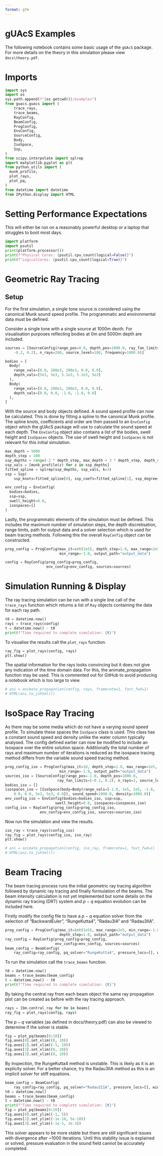 ```yaml
---
format: gfm
---
```


# gUAcS Examples
The following notebook contains some basic usage of the ``gUAcS`` package. For more details on the theory in this simulation please view ``docs\theory.pdf``.

# Imports
````python
import sys
import os
sys.path.append(f"{os.getcwd()}/examples")
from guacs.guacs import (
    trace_rays, 
    trace_beams, 
    RayConfig, 
    BeamConfig, 
    ProgConfig, 
    EnvConfig, 
    SourceConfig, 
    Body, 
    IsoSpace, 
    Ssp,
)
from scipy.interpolate import splrep
import matplotlib.pyplot as plt
from python_utils import (
  munk_profile,
  plot_rays,
  plot_pq,
)
from datetime import datetime
from IPython.display import HTML
````

# Setting Performance Expectations
This will either be run on a reasonably powerful desktop or a laptop that struggles to boot most days.
````python
import platform
import psutil
print(platform.processor())
print(f"Physical Cores: {psutil.cpu_count(logical=False)}")
print(f"LogicalCores: {psutil.cpu_count(logical=True)}")
````

# Geometric Ray Tracing
## Setup
For the first simulation, a single tone source is considered using the canonical Munk sound speed profile. The programmatic and environmental data must be defined.

Consider a single tone with a single source at 1000m deoth. For visualisation purposes reflecting bodies at 0m and 5000m depth are included.
````python
sources = [SourceConfig(range_pos=0.0, depth_pos=1000.0, ray_fan_limits=(
    -0.2, 0.2), n_rays=200, source_level=100, frequency=1000.0)]

bodies = [
  Body(
    range_vals=[0.0, 200e3, 200e3, 0.0, 0.0],
    depth_vals=[5e3, 5e3, 5.1e3, 5.1e3, 5e3]
  ),
  Body(
    range_vals=[0.0, 200e3, 200e3, 0.0, 0.0],
    depth_vals=[0.0, 0.0, -1.0, -1.0, 0.0]
  ),
]
````



With the source and body objects defined. A sound speed profile can now be calculated. This is done by fitting a spline to the canonical Munk profile. The spline knots, coefficients and order are then passed to an ``EnvConfig`` object which the gUAcS package will use to calculate the sound speed at each depth. The ``EnvConfig`` object also contains a list of the bodies, swell height and ``IsoSpaces`` objects. The use of swell height and ``IsoSpaces`` is not relevant for this initial simulation.

````python
max_depth = 5000
depth_step = 100
ssp_depths = range(-2 * depth_step, max_depth + 3 * depth_step, depth_step)
ssp_vals = [munk_profile(z) for z in ssp_depths]
fitted_spline = splrep(ssp_depths, ssp_vals, k=3)
ssp = Ssp(
    ssp_knots=fitted_spline[0], ssp_coefs=fitted_spline[1], ssp_degree=fitted_spline[2])

env_config = EnvConfig(
  bodies=bodies,
  ssp=ssp,
  swell_height=0.0,
  isospaces=[]
)
````
Lastly, the programmatic elements of the simulation must be defined. This includes the maximum number of simulation steps, the depth discretisation, range limits, path for output data and a solver selection which is used for beam tracing methods. Following this the overall ``RayConfig`` object can be constructed.
````python
prog_config = ProgConfig(max_it=int(1e5), depth_step=1.0, max_range=2e5,
                         min_range=-1.0, output_path="output_data")

config = RayConfig(prog_config=prog_config,
                   env_config=env_config, sources=sources)
````
# Simulation Running & Display
The ray tracing simulation can be run with a single line call of the ``trace_rays`` function which returns a list of ``Ray`` objects containing the data for each ray path.
````python
t0 = datetime.now()
rays = trace_rays(config)
t = datetime.now() - t0
print(f"Time required to complete simulation: {t}")
````
To visualise the results call the ``plot_rays`` function.
````python
ray_fig = plot_rays(config, rays)
plt.show()
````
The spatial information for the rays looks convincing but it does not give any indication of the time domain data. For this, the animate_propagation function may be used. This is commented out for GitHub to avoid producing a notebook which is too large to view.
````python
# ani = animate_propagation(config, rays, framerate=1, fast_fwd=1)
# HTML(ani.to_jshtml())
````
# IsoSpace Ray Tracing
As there may be some media which do not have a varying sound speed profile. To simulate these spaces the ``IsoSpace`` class is used. This class has a constant sound speed and density unlike the water column typically analysed. The config defined earlier can now be modified to include an Isospace over the entire solution space. Additionally the total number of rays and maximum number of iterations is reduced as the isospace tracing method differs from the variable sound speed tracing method.
````python


prog_config_iso = ProgConfig(max_it=10, depth_step=1.0, max_range=1e5,
                         min_range=-1.0, output_path="output_data")
sources_iso = [SourceConfig(range_pos=-1.0, depth_pos=1000.0,
                        ray_fan_limits=(-0.1, 0.2), n_rays=1, source_level=150, frequency=1000)]
bodies_iso = []
isospaces_iso = [IsoSpace(body=Body(range_vals=[-1.0, 1e5, 1e5, -1.0, -1.0], depth_vals=[
    0.0, 0.0, 5e3, 5e3, 0.0]), sound_speed=1800.0, density=1000.0)]
env_config_iso = EnvConfig(bodies=bodies_iso, ssp=ssp,
                       swell_height=0.0, isospaces=isospaces_iso)
config_iso = RayConfig(prog_config=prog_config_iso,
                env_config=env_config_iso, sources=sources_iso)


````
Now run the simulation and view the results.
````python
iso_ray = trace_rays(config_iso)
ray_fig = plot_rays(config_iso, iso_ray)
plt.show()
````
````python
# ani = animate_propagation(config, iso_ray, framerate=1, fast_fwd=1)
# HTML(ani.to_jshtml())
````

# Beam Tracing
The beam tracing process runs the initial geometric ray tracing algorithm followed by dynamic ray tracing and finally formulation of the beams. The beam intensity calculation is not yet implemented but some details on the dynamic ray tracing (DRT) system and $p-q$ equation evolution can be included here.

Firstly modify the config file to have a $p-q$ equation solver from the selection of "BackwardEuler", "RungeKutta4", "Radau3IA" and "Radau3IIA".
````python
prog_config = ProgConfig(max_it=int(1e5), max_range=2e5, min_range=-1.0,
                         depth_step=1.0, output_path="output_data")
ray_config = RayConfig(prog_config=prog_config,
                       env_config=env_config, sources=sources)
beam_config = BeamConfig(
    ray_config=ray_config, pq_solver="RungeKutta4", pressure_locs=[], window_width=None)
````
To run the simulation call the ``trace_beams`` function.
````python
t0 = datetime.now()
beams = trace_beams(beam_config)
t = datetime.now() - t0
print(f"Time required to complete simulation: {t}")
````
By taking the central ray from each beam object the same ray propagation plot can be created as before with the ray tracing approach.
````python
rays = [bm.central_ray for bm in beams]
ray_fig = plot_rays(config, rays)
````
The $p-q$ variables (as defined in docs/theory.pdf) can also be viewed to determine if the solver is stable.
````python
fig = plot_pq(beams[0:10])
fig.axes[0].set_xlim((0, 10))
fig.axes[1].set_xlim((-1, 10))
fig.axes[2].set_xlim((0, 20))
fig.axes[3].set_xlim((0, 10))
````
By inspection, the RungeKutta4 method is unstable. This is likely as it is an explicity solver. For a better chance, try the Radau3IIA method as this is an implicit solver for stiff equations.
````python
beam_config = BeamConfig(
    ray_config=ray_config, pq_solver="Radau3IIA", pressure_locs=[], window_width=None)
t0 = datetime.now()
beams = trace_beams(beam_config)
t = datetime.now() - t0
print(f"Time required to complete simulation: {t}")
fig = plot_pq(beams[0:10])
fig.axes[0].set_ylim((-1, 5))
fig.axes[2].set_ylim((-1e-10, 5e-10))
fig.axes[3].set_ylim((-1e-5, 3e-3))
````
This solver appears to be more stable but there are still significant issues with divergence after ~1000 iterations. Until this stability issue is explained or solved, pressure evaluation in the sound field cannot be accurately completed.
